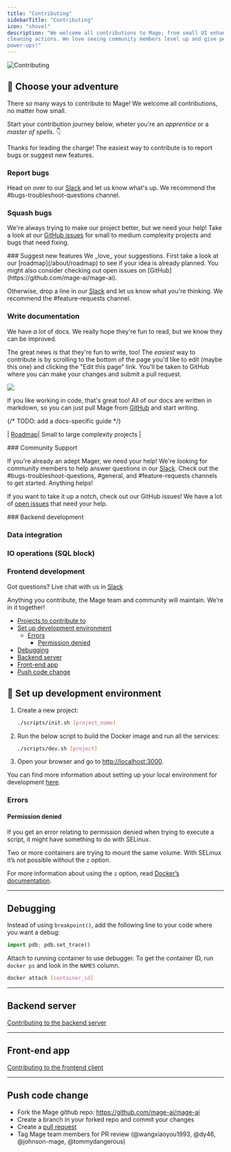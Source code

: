 ```yaml
---
title: "Contributing"
sidebarTitle: "Contributing"
icon: "shovel"
description: "We welcome all contributions to Mage; from small UI enhancements to brand new
cleaning actions. We love seeing community members level up and give people
power-ups!"
---
```


<Frame>
  <img alt="Contributing" src="https://media.giphy.com/media/5cZbRBLhW4tc4/giphy.gif" />
</Frame>

## 🥾 Choose your adventure

There _so_ many ways to contribute to Mage! We welcome all contributions, no matter how small. 

Start your contribution journey below, wheter you're an *apprentice* or a *master of spells*. 👇

<AccordionGroup>
<Accordion title="🧪 Alchemist">

Thanks for leading the charge! The easiest way to contribute is to report bugs or suggest new features.

### Report bugs

Head on over to our [Slack](https://mage.ai/chat) and let us know what's up. We recommend the #bugs-troubleshoot-questions channel.

### Squash bugs

We're always trying to make our project better, but we need your help! Take a look at our [GitHub issues](https://github.com/mage-ai/mage-ai/issues) for small to medium complexity projects and bugs that need fixing.

</Accordion>
<Accordion title="🤹 Loremaster">
### Suggest new features
We _love_ your suggestions. First take a look at our [roadmap](/about/roadmap) to see if your idea is already planned. You might also consider checking out open issues on [GitHub](https://github.com/mage-ai/mage-ai).

Otherwise, drop a line in our [Slack](https://mage.ai/chat) and let us know what you're thinking. We recommend the #feature-requests channel.

### Write documentation
We have _a lot_ of docs. We really hope they're fun to read, but we know they can be improved. 

The great news is that they're fun to write, too! The _easiest_ way to contribute is by scrolling to the bottom of the page you'd like to edit (maybe this one) and clicking the "Edit this page" link. You'll be taken to GitHub where you can make your changes and submit a pull request.

<Frame>
 <img src="/media/contributing/edit-docs.png" />
</Frame>

If you like working in code, that's great too! All of our docs are written in markdown, so you can just pull Mage from [GitHub](https://github.com/mage-ai/mage-ai) and start writing.

{/* TODO: add a docs-specific guide */}


| [Roadmap](https://airtable.com/shrJctaGt4tvU27uF/tbl5bIlFkk2KhCpL4)| Small to large complexity projects  |

</Accordion>
<Accordion title="🗣️ Bard/Herald">
### Community Support

If you're already an adept Mager, we need your help! We're looking for community members to help answer questions in our [Slack](https://mage.ai/chat). Check out the #bugs-troubleshoot-questions, #general, and #feature-requests channels to get started. Anything helps!

If you want to take it up a notch, check out our GitHub issues! We have a lot of [open issues](https://github.com/mage-ai/mage-ai/issues) that need your help.

</Accordion>
<Accordion title="🧱 Stonemason">
### Backend development

### Data integration

### IO operations (SQL block)

</Accordion>

<Accordion title="👨‍🎨 Illuminator">

### Frontend development

</Accordion>

</AccordionGroup>

Got questions? Live chat with us in [Slack](https://www.mage.ai/chat)

Anything you contribute, the Mage team and community will maintain. We’re in it
together!

- [Projects to contribute to](#projects-to-contribute-to)
- [Set up development environment](#set-up-development-environment)
  - [Errors](#errors)
    - [Permission denied](#permission-denied)
- [Debugging](#debugging)
- [Backend server](#backend-server)
- [Front-end app](#front-end-app)
- [Push code change](#push-code-change)


## 👾 Set up development environment

1. Create a new project:
   ```bash
   ./scripts/init.sh [project_name]
   ```
2. Run the below script to build the Docker image and run all the services:
   ```bash
   ./scripts/dev.sh [project]
   ```
3. Open your browser and go to [http://localhost:3000](http://localhost:3000).

You can find more information about setting up your local environment for development [here](https://github.com/mage-ai/mage-ai/blob/master/README_dev.md).

### Errors

#### Permission denied

If you get an error relating to permission denied when trying to execute a script,
it might have something to do with SELinux.

Two or more containers are trying to mount the same volume. With SELinux it’s not possible without
the `z` option.

For more information about using the `z` option,
read [Docker’s documentation](https://docs.docker.com/storage/bind-mounts/).

---

## Debugging

Instead of using `breakpoint()`, add the following line to your code where you
want a debug:

```python
import pdb; pdb.set_trace()
```

Attach to running container to use debugger. To get the container ID, run
`docker ps` and look in the `NAMES` column.

```bash
docker attach [container_id]
```

---

## Backend server

[Contributing to the backend server](/contributing/backend/overview)

---

## Front-end app

[Contributing to the frontend client](/contributing/frontend/overview)

---

## Push code change

* Fork the Mage github repo: https://github.com/mage-ai/mage-ai
* Create a branch in your forked repo and commit your changes
* Create a [pull request](https://docs.github.com/en/pull-requests/collaborating-with-pull-requests/proposing-changes-to-your-work-with-pull-requests/creating-a-pull-request-from-a-fork) 
* Tag Mage team members for PR review (@wangxiaoyou1993, @dy46, @johnson-mage, @tommydangerous)
